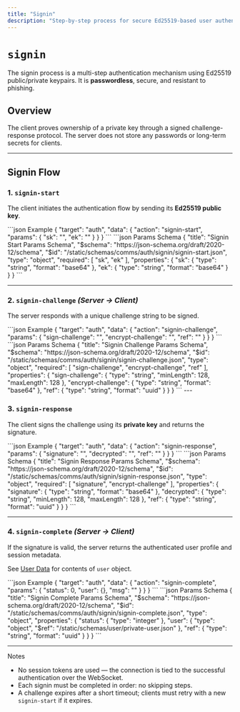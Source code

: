 ```yaml
---
title: "Signin"
description: "Step-by-step process for secure Ed25519-based user authentication."
---
```


# `signin`

The signin process is a multi-step authentication mechanism using Ed25519 public/private keypairs. It is **passwordless**, secure, and resistant to phishing.

## Overview

The client proves ownership of a private key through a signed challenge-response protocol. The server does not store any passwords or long-term secrets for clients.

---

## Signin Flow

### 1. `signin-start`

The client initiates the authentication flow by sending its **Ed25519 public key**.

<CodeGroup>
```json Example
{
    "target": "auth",
    "data": {
        "action": "signin-start",
        "params": {
            "sk": "",
            "ek": ""
        }
    }
}
```
```json Params Schema
{
    "title": "Signin Start Params Schema",
    "$schema": "https://json-schema.org/draft/2020-12/schema",
    "$id": "/static/schemas/comms/auth/signin/signin-start.json",
    "type": "object",
    "required": [
        "sk", "ek"
    ],
    "properties": {
        "sk": {
            "type": "string",
            "format": "base64"
        },
        "ek": {
            "type": "string",
            "format": "base64"
       }
    }
}
```
</CodeGroup>

---

### 2. `signin-challenge` *(Server → Client)*

The server responds with a unique challenge string to be signed.

<CodeGroup>
```json Example
{
    "target": "auth",
    "data": {
        "action": "signin-challenge",
        "params": {
            "sign-challenge": "",
            "encrypt-challenge": "",
            "ref": ""
        }
    }
}
```
```json Params Schema
{
    "title": "Signin Challenge Params Schema",
    "$schema": "https://json-schema.org/draft/2020-12/schema",
    "$id": "/static/schemas/comms/auth/signin/signin-challenge.json",
    "type": "object",
    "required": [
        "sign-challenge",
        "encrypt-challenge",
        "ref"
    ],
    "properties": {
        "sign-challenge": {
            "type": "string",
            "minLength": 128,
            "maxLength": 128
        },
        "encrypt-challenge": {
            "type": "string",
            "format": "base64"
        },
        "ref": {
            "type": "string",
            "format": "uuid"
        }
    }
}
```
</CodeGroup>
---

### 3. `signin-response`

The client signs the challenge using its **private key** and returns the signature.

<CodeGroup>
```json Example
{
    "target": "auth",
    "data": {
        "action": "signin-response",
        "params": {
            "signature": "",
            "decrypted": "",
            "ref": ""
        }
    }
}
```
```json Params Schema
{
    "title": "Signin Response Params Schema",
    "$schema": "https://json-schema.org/draft/2020-12/schema",
    "$id": "/static/schemas/comms/auth/signin/signin-response.json",
    "type": "object",
    "required": [
        "signature",
        "encrypt-challenge"
    ],
    "properties": {
        "signature": {
            "type": "string",
            "format": "base64"
        },
        "decrypted": {
            "type": "string",
            "minLength": 128,
            "maxLength": 128
        },
        "ref": {
            "type": "string",
            "format": "uuid"
        }
    }
}
```
</CodeGroup>

---

### 4. `signin-complete` *(Server → Client)*

If the signature is valid, the server returns the authenticated user profile and session metadata.

See [User Data](/protocol/definitions/users/data) for contents of `user` object.

<CodeGroup>
```json Example
{
    "target": "auth",
    "data": {
        "action": "signin-complete",
        "params": {
            "status": 0,
            "user": {},
            "msg": ""
        }
    }
}
```
```json Params Schema
{
    "title": "Signin Complete Params Schema",
    "$schema": "https://json-schema.org/draft/2020-12/schema",
    "$id": "/static/schemas/comms/auth/signin/signin-complete.json",
    "type": "object",
    "properties": {
        "status": {
            "type": "integer"
        },
        "user": {
            "type": "object",
            "$ref": "/static/schemas/user/private-user.json"
        },
        "ref": {
            "type": "string",
            "format": "uuid"
        }
    }
}
```
</CodeGroup>

---

<Note>Notes</Note>

- No session tokens are used — the connection is tied to the successful authentication over the WebSocket.
- Each signin must be completed in order: no skipping steps.
- A challenge expires after a short timeout; clients must retry with a new `signin-start` if it expires.